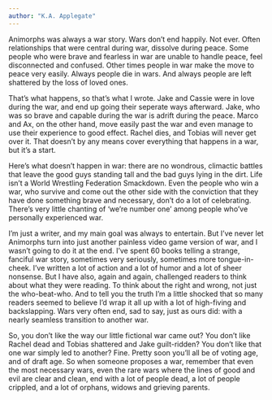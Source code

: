 ```yaml
---
author: "K.A. Applegate"
---
```


Animorphs was always a war story. Wars don’t end happily. Not ever. Often relationships that were central during war, dissolve during peace. Some people who were brave and fearless in war are unable to handle peace, feel disconnected and confused. Other times people in war make the move to peace very easily. Always people die in wars. And always people are left shattered by the loss of loved ones.

That’s what happens, so that’s what I wrote. Jake and Cassie were in love during the war, and end up going their seperate ways afterward. Jake, who was so brave and capable during the war is adrift during the peace. Marco and Ax, on the other hand, move easily past the war and even manage to use their experience to good effect. Rachel dies, and Tobias will never get over it. That doesn’t by any means cover everything that happens in a war, but it’s a start.

Here’s what doesn’t happen in war: there are no wondrous, climactic battles that leave the good guys standing tall and the bad guys lying in the dirt. Life isn’t a World Wrestling Federation Smackdown. Even the people who win a war, who survive and come out the other side with the conviction that they have done something brave and necessary, don’t do a lot of celebrating. There’s very little chanting of ‘we’re number one’ among people who’ve personally experienced war.

I’m just a writer, and my main goal was always to entertain. But I’ve never let Animorphs turn into just another painless video game version of war, and I wasn’t going to do it at the end. I’ve spent 60 books telling a strange, fanciful war story, sometimes very seriously, sometimes more tongue-in-cheek. I’ve written a lot of action and a lot of humor and a lot of sheer nonsense. But I have also, again and again, challenged readers to think about what they were reading. To think about the right and wrong, not just the who-beat-who. And to tell you the truth I’m a little shocked that so many readers seemed to believe I’d wrap it all up with a lot of high-fiving and backslapping. Wars very often end, sad to say, just as ours did: with a nearly seamless transition to another war.

So, you don’t like the way our little fictional war came out? You don’t like Rachel dead and Tobias shattered and Jake guilt-ridden? You don’t like that one war simply led to another? Fine. Pretty soon you’ll all be of voting age, and of draft age. So when someone proposes a war, remember that even the most necessary wars, even the rare wars where the lines of good and evil are clear and clean, end with a lot of people dead, a lot of people crippled, and a lot of orphans, widows and grieving parents.
